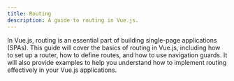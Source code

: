 ```yaml
---
title: Routing
description: A guide to routing in Vue.js.
---
```


In Vue.js, routing is an essential part of building single-page applications (SPAs). This guide will cover the basics of routing in Vue.js, including how to set up a router, how to define routes, and how to use navigation guards.
It will also provide examples to help you understand how to implement routing effectively in your Vue.js applications.

